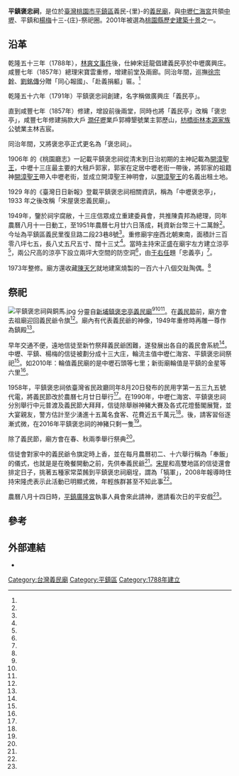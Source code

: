 {{NoteTA
|1=zh-cn:庄;zh-tw:庄
}}
{{Coord|24.947440|121.204981|display=title}}
{{東亞廟宇
| name =平鎮褒忠祠
| img =File:平鎮褒忠祠正面照.jpg
| img_capt = 
| image_width = 250px
| location = {{TWN}}[[桃園市|桃園市]][[平鎮區|平鎮區]]義民里復旦路二段23巷8號
| god =義民爺
| type = 
| struct = 
| open_year =乾隆五十三年（1788年）
| cere_date =農曆七月廿日
| cultural_collection= 
|}}

'''平鎮褒忠祠'''，是位於[[臺灣|臺灣]][[桃園市|桃園市]][[平鎮區|平鎮區]]義民-{里}-的[[義民廟|義民廟]]，與[[中壢仁海宮|中壢仁海宮]]共領[[中壢區|中壢]]、平鎮和[[楊梅區|楊梅]]十三-{庄}-祭祀圈。2001年被選為[[中華民國各縣市歷史建築十景#桃園市|桃園縣歷史建築十景]]之一。

==沿革==
乾隆五十三年（1788年），[[林爽文事件|林爽文事件]]後，仕紳宋廷龍倡建義民亭於中壢廣興庄。咸豐七年（1857年）總理宋寶雲重修，增建前堂及兩廊。同治年間，巡撫[[徐宗幹|徐宗幹]]、[[劉銘傳|劉銘傳]]分贈「同心報國」、「赴義捐軀」匾。<ref name="邱慶勇1"/>

乾隆五十六年（1791年）平鎮褒忠祠創建，名字稱做廣興庄「義民亭」。

直到咸豐七年（1857年）修建，增設前後兩堂，同時也將「義民亭」改稱「褒忠亭」，咸豐七年修建捐款大戶 [[中壢區|澗仔壢]]業戶郭樽墾號業主郭歷山，[[板橋區_(台灣)|枋橋街]][[林本源家族|林本源家族]]公號業主林吉宸。

同治年間，又將褒忠亭正式更名為「褒忠祠」。

1906年 的《桃園廳志》一記載平鎮褒忠祠從清末到日治初期的主神記載為[[開漳聖王|開漳聖王]]，中壢十三庄最主要的大租戶郭家，郭家在定居中壢老街一帶後，將郭家的祖籍神[[開漳聖王|開漳聖王]]帶入中壢老街，並成立開漳聖王神明會，以[[開漳聖王|開漳聖王]]的名義出租土地。

1929 年的《臺灣日日新報》登載平鎮褒忠祠相關資訊，稱為「中壢褒忠亭」，1933 年之後改稱「宋屋褒忠義民廟」。

1949年，鑒於祠宇腐敝，十三庄信眾成立重建委員會，共推陳貴邦為總理，同年農曆八月十一日動工，至1951年農曆七月廿六日落成，耗資新台幣三十二萬餘<ref name="邱慶勇1"/>。今址為平鎮區義民里復旦路二段23巷8號<ref name="2014-06-24"/>。重修廟宇座西北朝東南，面積計三百零八坪七五，長八丈五尺五寸、闊十三丈<ref name="邱慶勇1"/>。當時主持宋正盛在廟宇左方建立涼亭<ref name="邱慶勇2"/>，兩公尺高的涼亭下設立兩坪大空間的防空洞<ref name="楊德宜"/>，由[[于右任|于右任]]題「忠義亭」<ref name="邱慶勇2"/>。

1973年整修。廟方還收藏[[陳天乞|陳天乞]]就地建窯燒製的一百六十八個交趾陶偶。<ref name="楊德宜"/>

==祭祀==
[[File:平鎮褒忠祠與銅馬.jpg|thumb]]
分靈自[[新埔鎮|新埔鎮]][[褒忠亭義民廟|褒忠亭義民廟]]<ref name="楊德宜"/><ref name="張雅婷"/><ref name="陳建霖"/>。在[[義民節|義民節]]前，廟方會去祖廟迎回義民爺令旗<ref name="陳建霖"/>。廟內有代表義民爺的神像，1949年重修時再雕一尊作為鎮殿<ref name="邱慶勇1"/>。

早年交通不便，遠地信徒至新竹祭拜義民爺困難，遂發展出各自的義民會系統<ref name="李維菁"/>。中壢、平鎮、楊梅的信徒被劃分成十三大庄，輪流主值中壢仁海宮、平鎮褒忠祠祭祀<ref name="陳大鵬"/>。如2010年：輪值義民廟的是中壢石頭等七里；新街廟輪值是平鎮的金星等六里<ref name="陳建霖"/>。

1958年，平鎮褒忠祠依臺灣省民政廳同年8月20日發布的民用字第一五三九五號代電，將義民節改於農曆七月廿日舉行<ref name="邱慶勇1"/>。在1990年，中壢仁海宮、平鎮褒忠祠分別舉行中元普渡及義民節大拜拜，信徒除舉辦神豬大賽及各式花燈藝閣展覽，並大宴親友，警方估計至少湧進十五萬名食客、花費近五千萬元<ref name="焦國勝"/>。後，請客習俗逐漸式微，在2016年平鎮褒忠祠的神豬只剩一隻<ref name="李容萍"/>。

除了義民節，廟方會在春、秋兩季舉行祭典<ref name="劉愛生2"/>。

信徒會對家中的義民爺令旗定時上香，並在每月農曆初二、十六舉行稱為「奉飯」的儀式，也就是是在晚餐開動之前，先供奉義民爺<ref name="邱彥貴"/>。[[宋屋|宋屋]]和高雙地區的信徒還會排定日子，挑著五種家常菜餚到平鎮褒忠祠廟埕，謂為「犒軍」，2008年報導時住持宋隆虎表示此活動已明顯式微，年輕族群甚至不知此事<ref name="劉愛生1"/>。　

農曆八月十四日時，[[平鎮廣隆宮|平鎮廣隆宮]]執事人員會來此請神，邀請看次日的平安戲<ref name="徐乃義"/>。

== 參考 ==
{{Reflist|35em|refs =

<ref name="楊德宜">{{Cite news|url=|title=平鎮義民廟 涼亭下設防空洞|author=楊德宜|language=zh-tw|publisher=《聯合報》|date=2009-12-27|accessdate=}}</ref>


<ref name="陳建霖">{{Cite news|url=http://www.epochtimes.com/b5/10/8/22/n3002703.htm|title=平鎮市義民節最大神豬一千三百多斤|author=陳建霖|language=zh-tw|publisher=《大紀元時報》|date=2010-08-22|accessdate=2018-06-13|archive-date=2021-05-19|archive-url=https://web.archive.org/web/20210519052329/https://www.epochtimes.com/b5/10/8/22/n3002703.htm|dead-url=no}}</ref>


<ref name="徐乃義">{{Cite news|url=http://www.epochtimes.com/b5/11/3/6/n3189180.htm|title=平鎮市廣隆宮大伯公請吃紅蛋 全台僅有|author=徐乃義|language=zh-tw|publisher=《大紀元時報》|date=2011-03-06|accessdate=2018-06-07|deadurl=no|archiveurl=https://web.archive.org/web/20180607123250/http://www.epochtimes.com/b5/11/3/6/n3189180.htm|archivedate=2018-06-07|df=}}</ref>

<ref name="2014-06-24">{{Cite news|url=|title=《城鄉紀事》義民盃籃球賽 開始報名|author=|language=zh-tw|publisher=《聯合報》|date=2014-06-24|accessdate=}}</ref>

<ref name="張雅婷">{{Cite news|url=|title=客家義民嘉年華 騎ubike起跑 7日「挑擔踩街」 廣招社團、學生參與 還有「義民頒」文創音樂會 20日客家大戲由景勝戲劇團擔綱演出|author=張雅婷|language=zh-tw|publisher=《聯合報》|date=2016-08-04|accessdate=}}</ref>

<ref name="邱彥貴">{{Cite news|url=|title=義民信仰 在台開枝散葉|author=邱彥貴|language=zh-tw|publisher=《中國時報》|date=2002-08-26 |accessdate=}}</ref>

<ref name="焦國勝">{{Cite news|url=|title=中元普渡 中壢花了五千萬|author=焦國勝|language=zh-tw|publisher=《聯合報》|date=1990-09-15|accessdate=}}</ref>

<ref name="李容萍">{{Cite news|url=http://news.ltn.com.tw/news/local/paper/1024080|title=〈北部〉盛況不再》中壢、平鎮賽神豬 都剩1隻|author=李容萍|language=zh-tw|publisher=《自由時報》|date=2016-08-22|accessdate=2018-06-13|deadurl=no|archiveurl=https://web.archive.org/web/20180613111658/http://news.ltn.com.tw/news/local/paper/1024080|archivedate=2018-06-13|df=}}</ref>

<ref name="陳大鵬">{{Cite news|url=|title=桃縣歷史建築十景票選 景點介紹之十二 仁海宮 石柱雕刻具藝術價值|author=陳大鵬|language=zh-tw|publisher=《民生報》|date=2001-09-20|accessdate=}}</ref>

<ref name="邱慶勇1">{{Cite news|url=http://das.nlpi.edu.tw/cgi-bin/gs32/gsweb.cgi?o=dmysearchdb&s=id=%22PR000000747039%22.&searchmode=basic&|title=中壢褒忠祠|author=邱慶勇|language=zh-tw|publisher=《臺灣民聲日報》|date=1958-10-13|accessdate=2018-06-13|deadurl=no|archiveurl=https://web.archive.org/web/20180613111658/http://das.nlpi.edu.tw/cgi-bin/gs32/gsweb.cgi?o=dmysearchdb&s=id=%22PR000000747039%22.&searchmode=basic&|archivedate=2018-06-13|df=}}</ref>

<ref name="邱慶勇2">{{Cite news|url=http://das.nlpi.edu.tw/cgi-bin/gs32/gsweb.cgi?o=dmysearchdb&s=id=%22PR000001010856%22.&searchmode=basic&|title=具有可歌可泣史實 中壢義民廟|author=邱慶勇|language=zh-tw|publisher=《臺灣民聲日報》|date=1959-11-24|accessdate=2018-06-11|archive-date=2019-08-19|archive-url=https://web.archive.org/web/20190819151308/http://das.nlpi.edu.tw/cgi-bin/gs32/gsweb.cgi?o=dmysearchdb&s=id=%22PR000001010856%22.&searchmode=basic&|dead-url=no}}</ref>


<ref name="邱彥貴">{{Cite news|url=|title=義民信仰 在台開枝散葉|author=邱彥貴|language=zh-tw|publisher=《中國時報》|date=2002-08-26 |accessdate=}}</ref>

<ref name="劉愛生2">{{Cite news|url=|title=平鎮義民廟 春祭|author=劉愛生|language=zh-tw|publisher=《聯合報》|date=2011-03-08|accessdate=}}</ref>

<ref name="劉愛生1">{{Cite news|url=|title=平鎮義民廟 明遶境「犒軍」|author=劉愛生|language=zh-tw|publisher=《聯合報》|date=2008-12-15|accessdate=}}</ref>

<ref name="李維菁">{{Cite news|url=|title=客委會與央大、明新科大客家研究中心等單位合辦座談會 學者專家對「義民爺」歷史脈絡及神格定位提出釐清 義民祭典 現代化課題：從「量」的隆重轉向「質」的深刻|author=李維菁|language=zh-tw|publisher=《中國時報》|date=2002-12-09|accessdate=}}</ref>
}}
{{clear}}
{{portal bar|桃園|宗教|border=no}}

==外部連結==
{{commonscat|Pingzhen I-Min Temple}}
*{{facebook|imin4932246}}

[[Category:台灣義民廟|Category:台灣義民廟]]
[[Category:平鎮區|Category:平鎮區]]
[[Category:1788年建立|Category:1788年建立]]